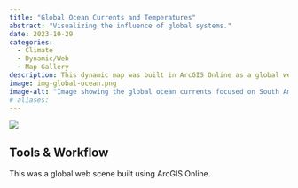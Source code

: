 ```yaml
---
title: "Global Ocean Currents and Temperatures"
abstract: "Visualizing the influence of global systems."
date: 2023-10-29
categories:
  - Climate
  - Dynamic/Web
  - Map Gallery
description: This dynamic map was built in ArcGIS Online as a global web scene to show my students how ocean currents are impacting continental climate.
image: img-global-ocean.png
image-alt: "Image showing the global ocean currents focused on South America."
# aliases:
---
```


![](img-global-ocean.png){.cover-image}

## Tools & Workflow

This was a global web scene built using ArcGIS Online.
